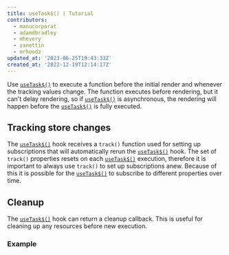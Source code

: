 ```yaml
---
title: useTask$() | Tutorial
contributors:
  - manucorporat
  - adamdbradley
  - mhevery
  - zanettin
  - mrhoodz
updated_at: '2023-06-25T19:43:33Z'
created_at: '2022-12-19T12:14:17Z'
---
```


Use [`useTask$()`](/docs/(qwik)/components/tasks/index.mdx#usetask) to execute a function before the initial render and whenever the tracking values change. The function executes before rendering, but it can't delay rendering, so if [`useTask$()`](/docs/(qwik)/components/tasks/index.mdx#usetask) is asynchronous, the rendering will happen before the [`useTask$()`](/docs/(qwik)/components/tasks/index.mdx#usetask) is fully executed.

## Tracking store changes

The [`useTask$()`](/docs/(qwik)/components/tasks/index.mdx#usetask) hook receives a `track()` function used for setting up subscriptions that will automatically rerun the [`useTask$()`](/docs/(qwik)/components/tasks/index.mdx#usetask) hook. The set of `track()` properties resets on each [`useTask$()`](/docs/(qwik)/components/tasks/index.mdx#usetask) execution, therefore it is important to always use `track()` to set up subscriptions anew. Because of this it is possible for the [`useTask$()`](/docs/(qwik)/components/tasks/index.mdx#usetask) to subscribe to different properties over time.

## Cleanup

The [`useTask$()`](/docs/(qwik)/components/tasks/index.mdx#usetask) hook can return a cleanup callback. This is useful for cleaning up any resources before new execution.

### Example
